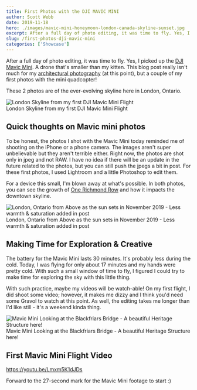 ```yaml
---
title: First Photos with the DJI MAVIC MINI
author: Scott Webb
date: 2019-11-18
hero: ./images/mavic-mini-honeymoon-london-canada-skyline-sunset.jpg
excerpt: After a full day of photo editing, it was time to fly. Yes, I picked up the DJI Mavic Mini. 
slug: /first-photos-dji-mavic-mini
categories: ['Showcase']
---
```


After a full day of photo editing, it was time to fly. Yes, I picked up the [DJI Mavic Mini](https://click.dji.com/ALJ_9LCOtNUkm2VXsinGaQ?pm=link). A drone that's smaller than my kitten. This blog post really isn't much for my [architectural photography](/) (at this point), but a couple of my first photos with the mini quadcopter! 

These 2 photos are of the ever-evolving skyline here in London, Ontario. 

<div className="Image__Medium">
  <img
    src="./images/mavic-mini-honeymoon-london-canada-1.jpg"
    title="London Skyline from my first DJI Mavic Mini Flight"
    alt="London Skyline from my first DJI Mavic Mini Flight"
  />
  <figcaption>London Skyline from my first DJI Mavic Mini Flight</figcaption>
</div>

## Quick thoughts on Mavic mini photos

To be honest, the photos I shot with the Mavic Mini today reminded me of shooting on the iPhone or a phone camera. The images aren't super unbelievable but they aren't terrible either. Right now, the photos are shot only in jpeg and not RAW. I have no idea if there will be an update in the future related to the photos, but you can still push the jpegs a bit in post. For these first photos, I used Lightroom and a little Photoshop to edit them.

For a device this small, I'm blown away at what's possible. In both photos, you can see the growth of [One Richmond Row](/one-richmond-row-reaches-top) and how it impacts the downtown skyline.

<div className="Image__Medium">
  <img
    src="./images/london-ontario-dji-mavic-mini-14-webb-flight-1.jpg"
    title="London, Ontario from Above as the sun sets in November 2019 - Less warmth & saturation added in post"
    alt="London, Ontario from Above as the sun sets in November 2019 - Less warmth & saturation added in post"
  />
  <figcaption>London, Ontario from Above as the sun sets in November 2019 - Less warmth & saturation added in post</figcaption>
</div>

## Making Time for Exploration & Creative

The battery for the Mavic Mini lasts 30 minutes. It's probably less during the cold. Today, I was flying for only about 17 minutes and my hands were pretty cold. With such a small window of time to fly, I figured I could try to make time for exploring the sky with this little thing. 

With such practice, maybe my videos will be watch-able! On my first flight, I did shoot some video; however, it makes me dizzy and I think you'd need some Gravol to watch at this point. As well, the editing takes me longer than I'd like still - it's a weekend kinda thing.

<div className="Image__Medium">
  <img
    src="./images/DJI_mavic-mini-0006-2-Edit-b-1920x1080.jpg"
    title="Mavic Mini Looking at the Blackfriars Bridge - A beautiful Heritage Structure here!"
    alt="Mavic Mini Looking at the Blackfriars Bridge - A beautiful Heritage Structure here!"
  />
  <figcaption>Mavic Mini Looking at the Blackfriars Bridge - A beautiful Heritage Structure here!</figcaption>
</div>

## First Mavic Mini Flight Video

https://youtu.be/Lmxm5K1dJDs

Forward to the 27-second mark for the Mavic Mini footage to start :)
